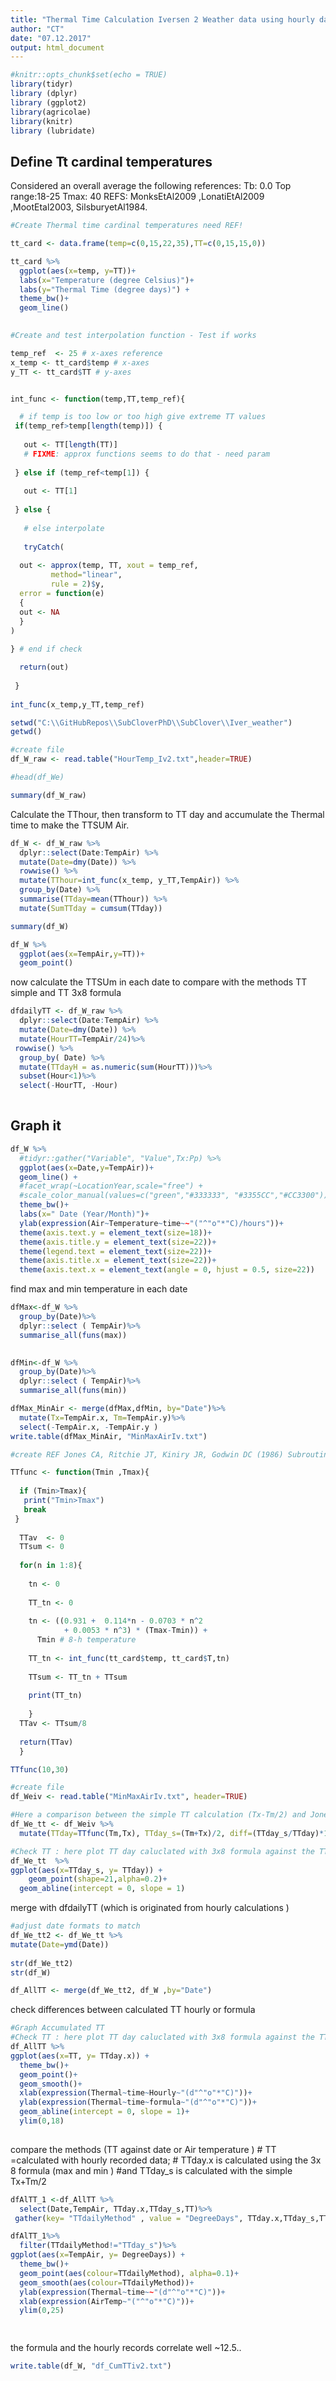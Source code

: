 ```yaml
---
title: "Thermal Time Calculation Iversen 2 Weather data using hourly data"
author: "CT"
date: "07.12.2017"
output: html_document
---
```


```r
#knitr::opts_chunk$set(echo = TRUE)
library(tidyr)
library (dplyr)
library (ggplot2)
library(agricolae)
library(knitr)
library (lubridate)

```



## Define Tt cardinal temperatures

Considered an overall average the following references:
Tb: 0.0
Top range:18-25
Tmax: 40
REFS: MonksEtAl2009	,LonatiEtAl2009	,MootEtal2003, SilsburyetAl1984. 
							
```r

#Create Thermal time cardinal temperatures need REF! 

tt_card <- data.frame(temp=c(0,15,22,35),TT=c(0,15,15,0))

tt_card %>%
  ggplot(aes(x=temp, y=TT))+
  labs(x="Temperature (degree Celsius)")+
  labs(y="Thermal Time (degree days)") +
  theme_bw()+
  geom_line()
  
```

```r

#Create and test interpolation function - Test if works 

temp_ref  <- 25 # x-axes reference
x_temp <- tt_card$temp # x-axes
y_TT <- tt_card$TT # y-axes


int_func <- function(temp,TT,temp_ref){

  # if temp is too low or too high give extreme TT values
 if(temp_ref>temp[length(temp)]) {
   
   out <- TT[length(TT)] 
   # FIXME: approx functions seems to do that - need param
   
 } else if (temp_ref<temp[1]) {
   
   out <- TT[1]
   
 } else {
   
   # else interpolate
   
   tryCatch(  
   
  out <- approx(temp, TT, xout = temp_ref, 
         method="linear", 
         rule = 2)$y,
  error = function(e) 
  {
  out <- NA
  }
) 
  
} # end if check

  return(out)  
  
 }
  
int_func(x_temp,y_TT,temp_ref)


```

```r
setwd("C:\\GitHubRepos\\SubCloverPhD\\SubClover\\Iver_weather")
getwd()

#create file
df_W_raw <- read.table("HourTemp_Iv2.txt",header=TRUE)

#head(df_We)

summary(df_W_raw)
```

Calculate the TThour, then transform to TT day and accumulate the Thermal time to make the TTSUM Air. 

```r

df_W <- df_W_raw %>%
  dplyr::select(Date:TempAir) %>%
  mutate(Date=dmy(Date)) %>%
  rowwise() %>%
  mutate(TThour=int_func(x_temp, y_TT,TempAir)) %>%
  group_by(Date) %>%
  summarise(TTday=mean(TThour)) %>%
  mutate(SumTTday = cumsum(TTday))

summary(df_W)

```

```r
df_W %>%
  ggplot(aes(x=TempAir,y=TT))+
  geom_point() 
```


now calculate the TTSUm in each date to compare with the methods TT simple and TT 3x8 formula

```r
dfdailyTT <- df_W_raw %>%
  dplyr::select(Date:TempAir) %>%
  mutate(Date=dmy(Date)) %>%
  mutate(HourTT=TempAir/24)%>%
 rowwise() %>%
  group_by( Date) %>%
  mutate(TTdayH = as.numeric(sum(HourTT)))%>%
  subset(Hour<1)%>%
  select(-HourTT, -Hour)
  

```



## Graph it 

```r

df_W %>%
  #tidyr::gather("Variable", "Value",Tx:Pp) %>%
  ggplot(aes(x=Date,y=TempAir))+
  geom_line() +
  #facet_wrap(~LocationYear,scale="free") +
  #scale_color_manual(values=c("green","#333333", "#3355CC","#CC3300"))+
  theme_bw()+
  labs(x=" Date (Year/Month)")+
  ylab(expression(Air~Temperature~time~~"("^"o"*"C)/hours"))+
  theme(axis.text.y = element_text(size=18))+
  theme(axis.title.y = element_text(size=22))+
  theme(legend.text = element_text(size=22))+
  theme(axis.title.x = element_text(size=22))+
  theme(axis.text.x = element_text(angle = 0, hjust = 0.5, size=22)) 


```


find max and min temperature in each date 

```r
dfMax<-df_W %>%
  group_by(Date)%>%
  dplyr::select ( TempAir)%>%
  summarise_all(funs(max))
 

dfMin<-df_W %>%
  group_by(Date)%>%
  dplyr::select ( TempAir)%>%
  summarise_all(funs(min))

dfMax_MinAir <- merge(dfMax,dfMin, by="Date")%>%
  mutate(Tx=TempAir.x, Tm=TempAir.y)%>%
  select(-TempAir.x, -TempAir.y )
write.table(dfMax_MinAir, "MinMaxAirIv.txt")

```




```r

#create REF Jones CA, Ritchie JT, Kiniry JR, Godwin DC (1986) Subroutine structure.In 'CERES-Maize: A simulation model of maize growth anddevelopment'. (Eds CA Jones, JR Kiniry) pp. 49-194. (Texas A&M University Press: Texas, USA

TTfunc <- function(Tmin ,Tmax){         
 
  if (Tmin>Tmax){
   print("Tmin>Tmax")
   break
 } 
  
  TTav  <- 0
  TTsum <- 0
  
  for(n in 1:8){ 
    
    tn <- 0
    
    TT_tn <- 0
    
    tn <- ((0.931 +  0.114*n - 0.0703 * n^2
            + 0.0053 * n^3) * (Tmax-Tmin)) + 
      Tmin # 8-h temperature
    
    TT_tn <- int_func(tt_card$temp, tt_card$T,tn) 
    
    TTsum <- TT_tn + TTsum
    
    print(TT_tn)
    
    }
  TTav <- TTsum/8
  
  return(TTav)
  }

TTfunc(10,30)

```




```r


#create file
df_Weiv <- read.table("MinMaxAirIv.txt", header=TRUE)

#Here a comparison between the simple TT calculation (Tx-Tm/2) and Jones 8 hours calculation
df_We_tt <- df_Weiv %>%
  mutate(TTday=TTfunc(Tm,Tx), TTday_s=(Tm+Tx)/2, diff=(TTday_s/TTday)*100)

```


```r
#Check TT : here plot TT day caluclated with 3x8 formula against the TT simple calculation (Tmean) 
df_We_tt  %>% 
ggplot(aes(x=TTday_s, y= TTday)) +
    geom_point(shape=21,alpha=0.2)+
  geom_abline(intercept = 0, slope = 1)

```


merge with dfdailyTT (which is originated from hourly calculations )

```r

#adjust date formats to match
df_We_tt2 <- df_We_tt %>%
mutate(Date=ymd(Date))
 
str(df_We_tt2)
str(df_W)

df_AllTT <- merge(df_We_tt2, df_W ,by="Date")

```

check differences between calculated TT hourly or formula 

```r
#Graph Accumulated TT 
#Check TT : here plot TT day caluclated with 3x8 formula against the TT based on hourly recorded data 
df_AllTT %>% 
ggplot(aes(x=TT, y= TTday.x)) +
  theme_bw()+
  geom_point()+
  geom_smooth()+
  xlab(expression(Thermal~time~Hourly~"(d"^"o"*"C)"))+
  ylab(expression(Thermal~time~formula~"(d"^"o"*"C)"))+
  geom_abline(intercept = 0, slope = 1)+
  ylim(0,18)
    


```

compare the methods (TT against date or Air temperature  )
# TT  =calculated with hourly recorded data;
# TTday.x is calculated using the 3x 8 formula (max and min )
#and TTday_s is calculated with the simple Tx+Tm/2

```r
dfAlTT_1 <-df_AllTT %>%
  select(Date,TempAir, TTday.x,TTday_s,TT)%>%
 gather(key= "TTdailyMethod" , value = "DegreeDays", TTday.x,TTday_s,TT)

dfAlTT_1%>%
  filter(TTdailyMethod!="TTday_s")%>%
ggplot(aes(x=TempAir, y= DegreeDays)) +
  theme_bw()+
  geom_point(aes(colour=TTdailyMethod), alpha=0.1)+
  geom_smooth(aes(colour=TTdailyMethod))+
  ylab(expression(Thermal~time~~"(d"^"o"*"C)"))+
  xlab(expression(AirTemp~"("^"o"*"C)"))+
  ylim(0,25)

 


```



the formula and the hourly records correlate well ~12.5.. 


```r

write.table(df_W, "df_CumTTiv2.txt")

```


